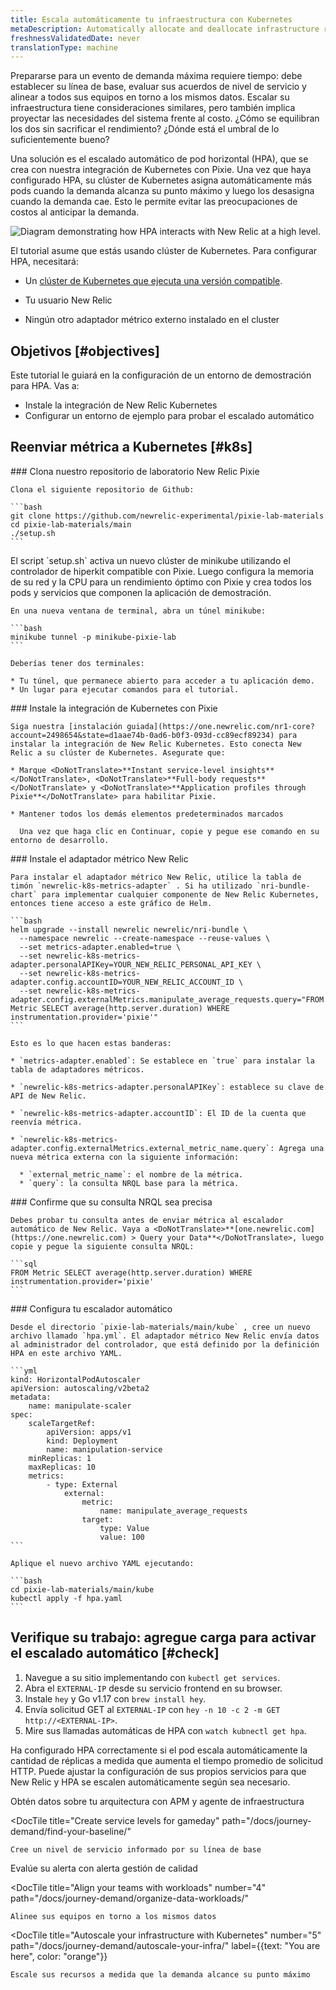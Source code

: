 ```yaml
---
title: Escala automáticamente tu infraestructura con Kubernetes
metaDescription: Automatically allocate and deallocate infrastructure resources to your pods with horizontal pod autoscaling.
freshnessValidatedDate: never
translationType: machine
---
```



Prepararse para un evento de demanda máxima requiere tiempo: debe establecer su línea de base, evaluar sus acuerdos de nivel de servicio y alinear a todos sus equipos en torno a los mismos datos. Escalar su infraestructura tiene consideraciones similares, pero también implica proyectar las necesidades del sistema frente al costo. ¿Cómo se equilibran los dos sin sacrificar el rendimiento? ¿Dónde está el umbral de lo suficientemente bueno?

Una solución es el escalado automático de pod horizontal (HPA), que se crea con nuestra integración de Kubernetes con Pixie. Una vez que haya configurado HPA, su clúster de Kubernetes asigna automáticamente más pods cuando la demanda alcanza su punto máximo y luego los desasigna cuando la demanda cae. Esto le permite evitar las preocupaciones de costos al anticipar la demanda.

<img
  title="Horizontal pod autoscaling"
  alt="Diagram demonstrating how HPA interacts with New Relic at a high level."
  src={kubernetesK8sHPA}
/>

El tutorial asume que estás usando clúster de Kubernetes. Para configurar HPA, necesitará:

* Un [clúster de Kubernetes que ejecuta una versión compatible](/docs/kubernetes-pixie/kubernetes-integration/get-started/kubernetes-integration-compatibility-requirements).

* Tu usuario New Relic

  <InlinePopover type="licenseKey"/>

* Ningún otro adaptador métrico externo instalado en el cluster

## Objetivos [#objectives]

Este tutorial le guiará en la configuración de un entorno de demostración para HPA. Vas a:

* Instale la integración de New Relic Kubernetes
* Configurar un entorno de ejemplo para probar el escalado automático

## Reenviar métrica a Kubernetes [#k8s]

<Steps>
  <Step>
    ### Clona nuestro repositorio de laboratorio New Relic Pixie

    Clona el siguiente repositorio de Github:

    ```bash
    git clone https://github.com/newrelic-experimental/pixie-lab-materials
    ​​cd pixie-lab-materials/main
    ./setup.sh
    ```
  </Step>

  <Step>
    El script `setup.sh` activa un nuevo clúster de minikube utilizando el controlador de hiperkit compatible con Pixie. Luego configura la memoria de su red y la CPU para un rendimiento óptimo con Pixie y crea todos los pods y servicios que componen la aplicación de demostración.

    En una nueva ventana de terminal, abra un túnel minikube:

    ```bash
    minikube tunnel -p minikube-pixie-lab
    ```

    Deberías tener dos terminales:

    * Tu túnel, que permanece abierto para acceder a tu aplicación demo.
    * Un lugar para ejecutar comandos para el tutorial.
  </Step>

  <Step>
    ### Instale la integración de Kubernetes con Pixie

    Siga nuestra [instalación guiada](https://one.newrelic.com/nr1-core?account=2498654&state=d1aae74b-0ad6-b0f3-093d-cc89ecf89234) para instalar la integración de New Relic Kubernetes. Esto conecta New Relic a su clúster de Kubernetes. Asegurate que:

    * Marque <DoNotTranslate>**Instant service-level insights**</DoNotTranslate>, <DoNotTranslate>**Full-body requests**</DoNotTranslate> y <DoNotTranslate>**Application profiles through Pixie**</DoNotTranslate> para habilitar Pixie.

    * Mantener todos los demás elementos predeterminados marcados

      Una vez que haga clic en Continuar, copie y pegue ese comando en su entorno de desarrollo.
  </Step>

  <Step>
    ### Instale el adaptador métrico New Relic

    Para instalar el adaptador métrico New Relic, utilice la tabla de timón `newrelic-k8s-metrics-adapter` . Si ha utilizado `nri-bundle-chart` para implementar cualquier componente de New Relic Kubernetes, entonces tiene acceso a este gráfico de Helm.

    ```bash
    helm upgrade --install newrelic newrelic/nri-bundle \
      --namespace newrelic --create-namespace --reuse-values \
      --set metrics-adapter.enabled=true \
      --set newrelic-k8s-metrics-adapter.personalAPIKey=YOUR_NEW_RELIC_PERSONAL_API_KEY \
      --set newrelic-k8s-metrics-adapter.config.accountID=YOUR_NEW_RELIC_ACCOUNT_ID \
      --set newrelic-k8s-metrics-adapter.config.externalMetrics.manipulate_average_requests.query="FROM Metric SELECT average(http.server.duration) WHERE instrumentation.provider='pixie'"
    ```

    Esto es lo que hacen estas banderas:

    * `metrics-adapter.enabled`: Se establece en `true` para instalar la tabla de adaptadores métricos.

    * `newrelic-k8s-metrics-adapter.personalAPIKey`: establece su clave de API de New Relic.

    * `newrelic-k8s-metrics-adapter.accountID`: El ID de la cuenta que reenvía métrica.

    * `newrelic-k8s-metrics-adapter.config.externalMetrics.external_metric_name.query`: Agrega una nueva métrica externa con la siguiente información:

      * `external_metric_name`: el nombre de la métrica.
      * `query`: la consulta NRQL base para la métrica.
  </Step>

  <Step>
    ### Confirme que su consulta NRQL sea precisa

    Debes probar tu consulta antes de enviar métrica al escalador automático de New Relic. Vaya a <DoNotTranslate>**[one.newrelic.com](https://one.newrelic.com) > Query your Data**</DoNotTranslate>, luego copie y pegue la siguiente consulta NRQL:

    ```sql
    FROM Metric SELECT average(http.server.duration) WHERE instrumentation.provider='pixie'
    ```
  </Step>

  <Step>
    ### Configura tu escalador automático

    Desde el directorio `pixie-lab-materials/main/kube` , cree un nuevo archivo llamado `hpa.yml`. El adaptador métrico New Relic envía datos al administrador del controlador, que está definido por la definición HPA en este archivo YAML.

    ```yml
    kind: HorizontalPodAutoscaler
    apiVersion: autoscaling/v2beta2
    metadata:
        name: manipulate-scaler
    spec:
        scaleTargetRef:
            apiVersion: apps/v1
            kind: Deployment
            name: manipulation-service
        minReplicas: 1
        maxReplicas: 10
        metrics:
            - type: External
                external:
                    metric:
                        name: manipulate_average_requests
                    target:
                        type: Value
                        value: 100
    ```

    Aplique el nuevo archivo YAML ejecutando:

    ```bash
    cd pixie-lab-materials/main/kube
    kubectl apply -f hpa.yaml
    ```
  </Step>
</Steps>

## Verifique su trabajo: agregue carga para activar el escalado automático [#check]

1. Navegue a su sitio implementando con `kubectl get services`.
2. Abra el `EXTERNAL-IP` desde su servicio frontend en su browser.
3. Instale `hey` y Go v1.17 con `brew install hey`.
4. Envía solicitud GET al `EXTERNAL-IP` con `hey -n 10 -c 2 -m GET http://<EXTERNAL-IP>`.
5. Mire sus llamadas automáticas de HPA con `watch kubnectl get hpa`.

Ha configurado HPA correctamente si el pod escala automáticamente la cantidad de réplicas a medida que aumenta el tiempo promedio de solicitud HTTP. Puede ajustar la configuración de sus propios servicios para que New Relic y HPA se escalen automáticamente según sea necesario.

<DocTiles numbered>
  <DocTile
    title="Get started"
    path="/docs/journey-demand/get-started"
  >
    Obtén datos sobre tu arquitectura con APM y agente de infraestructura
  </DocTile>

  <DocTile
    title="Create service levels for gameday"
    path="/docs/journey-demand/find-your-baseline/"
  >
    Cree un nivel de servicio informado por su línea de base
  </DocTile>
</DocTiles>

<DocTiles>
  <DocTile
    title="Reduce noise with quality alerts"
    number="3"
    path="/docs/journey-demand/create-quality-alerts/"
  >
    Evalúe su alerta con alerta gestión de calidad
  </DocTile>

  <DocTile
    title="Align your teams with workloads"
    number="4"
    path="/docs/journey-demand/organize-data-workloads/"
  >
    Alinee sus equipos en torno a los mismos datos
  </DocTile>

  <DocTile
    title="Autoscale your infrastructure with Kubernetes"
    number="5"
    path="/docs/journey-demand/autoscale-your-infra/"
    label={{text: "You are here", color: "orange"}}
  >
    Escale sus recursos a medida que la demanda alcance su punto máximo
  </DocTile>
</DocTiles>
